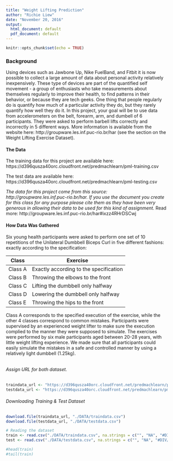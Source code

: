 ```yaml
---
title: "Weight Lifting Prediction"
author: "Richie Liew"
date: "November 20, 2016"
output:
  html_document: default
  pdf_document: default
---
```


```r
knitr::opts_chunk$set(echo = TRUE)
```

### Background

Using devices such as Jawbone Up, Nike FuelBand, and Fitbit it is now possible to collect a large amount of data about personal activity relatively inexpensively. These type of devices are part of the quantified self movement - a group of enthusiasts who take measurements about themselves regularly to improve their health, to find patterns in their behavior, or because they are tech geeks. One thing that people regularly do is quantify how much of a particular activity they do, but they rarely quantify how well they do it. In this project, your goal will be to use data from accelerometers on the belt, forearm, arm, and dumbell of 6 participants. They were asked to perform barbell lifts correctly and incorrectly in 5 different ways. More information is available from the website here: http://groupware.les.inf.puc-rio.br/har (see the section on the Weight Lifting Exercise Dataset).

#### The Data

The training data for this project are available here:
https://d396qusza40orc.cloudfront.net/predmachlearn/pml-training.csv

The test data are available here:
https://d396qusza40orc.cloudfront.net/predmachlearn/pml-testing.csv

*The data for this project come from this source: http://groupware.les.inf.puc-rio.br/har. If you use the document you create for this class for any purpose please cite them as they have been very generous in allowing their data to be used for this kind of assignment.*
Read more: http://groupware.les.inf.puc-rio.br/har#ixzz4RHrDSCwj

#### How Data Was Gathered

Six young health participants were asked to perform one set of 10 repetitions of the Unilateral Dumbbell Biceps Curl in five different fashions: exactly according to the specification:

Class | Exercise
--- | ---
Class A | Exactly according to the specification
Class B | Throwing the elbows to the front 
Class C | Lifting the dumbbell only halfway 
Class D | Lowering the dumbbell only halfway 
Class E | Throwing the hips to the front 

Class A corresponds to the specified execution of the exercise, while the other 4 classes correspond to common mistakes. Participants were supervised by an experienced weight lifter to make sure the execution complied to the manner they were supposed to simulate. The exercises were performed by six male participants aged between 20-28 years, with little weight lifting experience. We made sure that all participants could easily simulate the mistakes in a safe and controlled manner by using a relatively light dumbbell (1.25kg).

```r


```

###### Assign URL for both dataset.

```r
traindata_url <- "https://d396qusza40orc.cloudfront.net/predmachlearn/pml-training.csv"
testdata_url <- "https://d396qusza40orc.cloudfront.net/predmachlearn/pml-testing.csv"
```

###### Downloading Training & Test Dataset
```r
download.file(traindata_url, "./DATA/traindata.csv")
download.file(testdata_url, "./DATA/testdata.csv")
```

```r
# Reading the dataset
train <- read.csv("./DATA/traindata.csv", na.strings = c("", "NA", "#DIV/0!"))
test <- read.csv("./DATA/testdata.csv", na.strings = c("", "NA", "#DIV/0!"))  
```

```r
#head(train)
#tail(train)
```













































































































